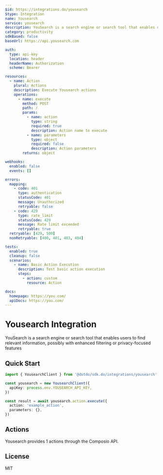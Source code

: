 ```yaml
---
$id: https://integrations.do/yousearch
$type: Integration
name: Yousearch
service: yousearch
description: YouSearch is a search engine or search tool that enables users to find relevant information, possibly with enhanced filtering or privacy-focused features
category: productivity
sdkBased: false
baseUrl: https://api.yousearch.com

auth:
  type: api-key
  location: header
  headerName: Authorization
  scheme: Bearer

resources:
  - name: Action
    plural: Actions
    description: Execute Yousearch actions
    operations:
      - name: execute
        method: POST
        path: /
        params:
          - name: action
            type: string
            required: true
            description: Action name to execute
          - name: parameters
            type: object
            required: false
            description: Action parameters
        returns: object

webhooks:
  enabled: false
  events: []

errors:
  mapping:
    - code: 401
      type: authentication
      statusCode: 401
      message: Unauthorized
      retryable: false
    - code: 429
      type: rate_limit
      statusCode: 429
      message: Rate limit exceeded
      retryable: true
  retryable: [429, 500]
  nonRetryable: [400, 401, 403, 404]

tests:
  enabled: true
  cleanup: false
  scenarios:
    - name: Basic Action Execution
      description: Test basic action execution
      steps:
        - action: custom
          resource: Action

docs:
  homepage: https://you.com/
  apiDocs: https://you.com/
---
```


# Yousearch Integration

YouSearch is a search engine or search tool that enables users to find relevant information, possibly with enhanced filtering or privacy-focused features

## Quick Start

```typescript
import { YousearchClient } from '@dotdo/sdk.do/integrations/yousearch'

const yousearch = new YousearchClient({
  apiKey: process.env.YOUSEARCH_API_KEY,
})

const result = await yousearch.action.execute({
  action: 'example_action',
  parameters: {},
})
```

## Actions

Yousearch provides 1 actions through the Composio API.

## License

MIT
